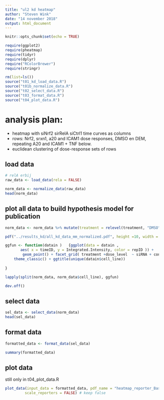 ```yaml
---
title: "ul2 kd heatmap"
author: "Steven Wink"
date: "14 november 2018"
output: html_document
---
```


```r
knitr::opts_chunk$set(echo = TRUE)
```

```r
require(ggplot2)
require(pheatmap)
require(tidyr)
require(dplyr)
require("RColorBrewer")
require(stringr)
```

```r
rm(list=ls())
source("t01_kd_load_data.R")
source("t01b_normalize_data.R")
source("t02_select_data.R")
source("t03_format_data.R")
source("t04_plot_data.R")

```


# analysis plan:  
* heatmap with siNrf2 sirRelA siCtrl1 time curves as columns
* rows: Nrf2, srxn1, a20 and ICAM1 dose responses, DMSO en DEM, repeating A20 and ICAM1 + TNF below.
* euclidean clustering of dose-response sets of rows  

## load data  
```r
# relA erbij
raw_data <- load_data(rela = FALSE)

```


```r
norm_data <- normalize_data(raw_data)
head(norm_data)
```

## plot all data to build hypothesis model for publication

```r
norm_data <- norm_data %>% mutate(treatment = relevel(treatment, "DMSO"))

pdf("../results_kd/all_kd_data_mm_normalized.pdf", height =10, width = 20)

ggfun <- function(datain )   {ggplot(data = datain ,
       aes( x = timeID, y = Integrated.Intensity, color = repID )) + 
        geom_point() + facet_grid( treatment +dose_level  ~ siRNA + control  ) +
    theme_classic() + ggtitle(unique(datain$cell_line))
    
}

lapply(split(norm_data, norm_data$cell_line), ggfun)

dev.off()

```


## select data  
```r
sel_data <- select_data(norm_data)
head(sel_data)
```


## format data
```r
formatted_data <- format_data(sel_data)

summary(formatted_data)
```

## plot data

still only in t04_plot_data.R

```r
plot_data(input_data = formatted_data, pdf_name = "heatmap_reporter_Bas_colors_mmn",
         scale_reporters = FALSE) # keep false 

```

